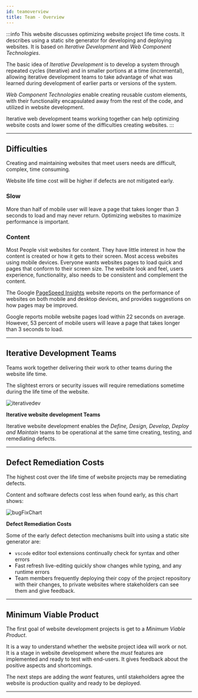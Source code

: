 ```yaml
---
id: teamoverview
title: Team - Overview
---
```



:::info
This website discusses optimizing website project life time costs. It describes using a static site generator for developing and deploying websites. It is based on _Iterative Development_ and _Web Component Technologies_.

The basic idea of _Iterative Development_ is to develop a system through repeated cycles (iterative) and in smaller portions at a time (incremental), allowing iterative development teams to take advantage of what was learned during development of earlier parts or versions of the system.

_Web Component Technologies_ enable creating reusable custom elements, with their functionality encapsulated away from the rest of the code, and utilized in website development.

Iterative web development teams working together can help optimizing website costs and lower some of the difficulties creating websites.
:::

---

## Difficulties

Creating and maintaining websites that meet users needs are difficult, complex, time consuming.

Website life time cost will be higher if defects are not mitigated early.

### Slow

More than half of mobile user will leave a page that takes longer than 3 seconds to load and may never return. Optimizing websites to maximize performance is important.

### Content

Most People visit websites for content. They have little interest in how the content is created or how it gets to their screen. Most access websites using mobile devices. Everyone wants websites pages to load quick and pages that conform to their screen size. The website look and feel, users experience, functionality, also needs to be consistent and complement the content.

The Google [PageSpeed Insights](https://pagespeed.web.dev/) website reports on the performance of websites on both mobile and desktop devices, and provides suggestions on how pages may be improved.

Google reports mobile website pages load within 22 seconds on average. However, 53 percent of mobile users will leave a page that takes longer than 3 seconds to load.

---

## Iterative Development Teams

Teams work together delivering their work to other teams during the website life time.

The slightest errors or security issues will require remediations sometime during the life time of the website.

![iterativedev](/img/iterativedev.png)

**Iterative website development Teams**

Iterative website development enables the _Define, Design, Develop, Deploy and Maintain_ teams to be operational at the same time creating, testing, and remediating defects.

---

## Defect Remediation Costs

The highest cost over the life time of website projects may be remediating defects.

Content and software defects cost less when found early, as this chart shows:

![bugFixChart](/img/bugFixChart.jpg)

**Defect Remediation Costs**

Some of the early defect detection mechanisms built into using a static site generator are:

- `vscode` editor tool extensions continually check for syntax and other errors
- Fast refresh live-editing quickly show changes while typing, and any runtime errors
- Team members frequently deploying their copy of the project repository with their changes, to private websites where stakeholders can see them and give feedback.

---

## Minimum Viable Product

The first goal of website development projects is get to a _Minimum Viable Product_.

It is a way to understand whether the website project idea will work or not. It is a stage in website development where the _must_ features are implemented and ready to test with end-users. It gives feedback about the positive aspects and shortcomings.

The next steps are adding the _want_ features, until stakeholders agree the website is production quality and ready to be deployed.

---
